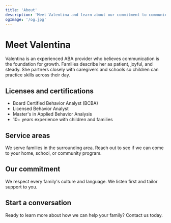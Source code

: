 ```yaml
---
title: 'About'
description: 'Meet Valentina and learn about our commitment to communication-first ABA services.'
ogImage: '/og.jpg'
---
```


# Meet Valentina

Valentina is an experienced ABA provider who believes communication is the foundation for growth. Families describe her as patient, joyful, and steady. She partners closely with caregivers and schools so children can practice skills across their day.

## Licenses and certifications

- Board Certified Behavior Analyst (BCBA)
- Licensed Behavior Analyst
- Master's in Applied Behavior Analysis
- 10+ years experience with children and families

## Service areas

We serve families in the surrounding area. Reach out to see if we can come to your home, school, or community program.

## Our commitment

We respect every family's culture and language. We listen first and tailor support to you.

## Start a conversation

Ready to learn more about how we can help your family? Contact us today.
